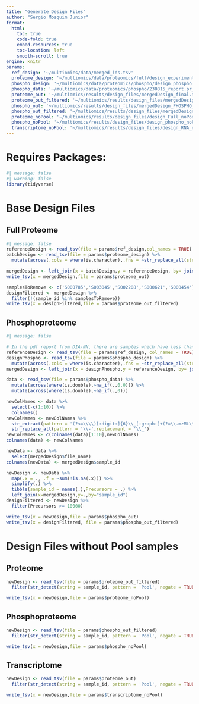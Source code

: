 ```yaml
---
title: "Generate Design Files"
author: "Sergio Mosquim Junior"
format:
  html:
    toc: true
    code-fold: true
    embed-resources: true
    toc-location: left
    smooth-scroll: true
engine: knitr
params:
  ref_design: '~/multiomics/data/merged_ids.tsv'
  proteome_design: '~/multiomics/data/proteomics/full/design_experiment_order.txt'
  phospho_design: '~/multiomics/data/proteomics/phospho/design_phospho_experiment_order.tsv'
  phospho_data: '~/multiomics/data/proteomics/phospho/230815_report.pr_matrix.tsv'
  proteome_out: '~/multiomics/results/design_files/mergedDesign_final.tsv'
  proteome_out_filtered: '~/multiomics/results/design_files/mergedDesign_final_filtered.tsv'
  phospho_out: '~/multiomics/results/design_files/mergedDesign_PHOSPHO_final.tsv'
  phospho_out_filtered: '~/multiomics/results/design_files/mergedDesign_PHOSPHO_Filtered.tsv'
  proteome_noPool: '~/multiomics/results/design_files/design_Full_noPool.tsv'
  phospho_noPool: '~/multiomics/results/design_files/design_phospho_noPool.tsv'
  transcriptome_noPool: '~/multiomics/results/design_files/design_RNA_noPool.tsv'
---
```


# Requires Packages:
```r
#| message: false
#| warning: false
library(tidyverse)
```

# Base Design Files
## Full Proteome
```r
#| message: false
referenceDesign <- read_tsv(file = params$ref_design,col_names = TRUE)
batchDesign <- read_tsv(file = params$proteome_design) %>% 
  mutate(across(.cols = where(is.character),.fns = ~str_replace_all(string = .x,pattern = '\\-',replacement = '\\_')))

mergedDesign <- left_join(x = batchDesign,y = referenceDesign, by= join_by(sample_id==Sample), keep=TRUE)
write_tsv(x = mergedDesign,file = params$proteome_out)

samplesToRemove <- c('S000785','S003045','S002208','S000621','S000454')
designFiltered <- mergedDesign %>% 
  filter(!(sample_id %in% samplesToRemove))
write_tsv(x = designFiltered,file = params$proteome_out_filtered)
```

## Phosphoproteome
```r
#| message: false

# In the pdf report from DIA-NN, there are samples which have less than 10 000 precursors at 1% FDR. Therefore, before proceeding, these samples will be removed. A design file will be created to allow for that
referenceDesign <- read_tsv(file = params$ref_design, col_names = TRUE)
designPhospho <- read_tsv(file = params$phospho_design) %>% 
  mutate(across(.cols = where(is.character),.fns = ~str_replace_all(string = .x,pattern = '\\-',replacement = '\\_')))
mergedDesign <- left_join(x = designPhospho,y = referenceDesign, by= join_by(sample_id==Sample), keep=TRUE)

data <- read_tsv(file = params$phospho_data) %>% 
  mutate(across(where(is.double),~na_if(.,0.0))) %>% 
  mutate(across(where(is.double),~na_if(.,0)))

newColNames <- data %>%
  select(-c(1:10)) %>%
  colnames()
newColNames <- newColNames %>%
  str_extract(pattern = '(?<=\\\\)[:digit:]{6}\\_[:graph:]+(?=\\.mzML\\.dia)') %>%
  str_replace_all(pattern = '\\-',replacement = '\\_')
newColNames <- c(colnames(data)[1:10],newColNames)
colnames(data) <- newColNames

newData <- data %>% 
  select(mergedDesign$file_name)
colnames(newData) <- mergedDesign$sample_id

newDesign <- newData %>% 
  map(.x = ., .f = ~sum(!is.na(.x))) %>%
  simplify(.) %>% 
  tibble(sample_id = names(.),Precursors = .) %>% 
  left_join(x=mergedDesign,y=.,by="sample_id")
designFiltered <- newDesign %>% 
  filter(Precursors >= 10000)

write_tsv(x = newDesign,file = params$phospho_out)
write_tsv(x = designFiltered, file = params$phospho_out_filtered)
```





# Design Files without Pool samples
## Proteome
```r
newDesign <- read_tsv(file = params$proteome_out_filtered)
  filter(str_detect(string = sample_id, pattern = 'Pool', negate = TRUE))

write_tsv(x = newDesign,file = params$proteome_noPool)
```

## Phosphoproteome
```r
newDesign <- read_tsv(file = params$phospho_out_filtered)
  filter(str_detect(string = sample_id, pattern = 'Pool', negate = TRUE))

write_tsv(x = newDesign,file = params$phospho_noPool)
```

## Transcriptome
```r
newDesign <- read_tsv(file = params$proteome_out)
  filter(str_detect(string = sample_id, pattern = 'Pool', negate = TRUE))

write_tsv(x = newDesign,file = params$transcriptome_noPool)
```